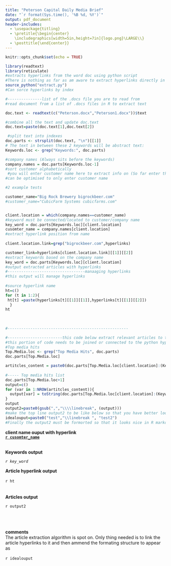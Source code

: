 ```yaml
---
title: "Peterson Capital Daily Media Brief"  
date: "`r format(Sys.time(), '%B %d, %Y')`"
output: pdf_document
header-includes:
  - \usepackage{titling}
  - \pretitle{\begin{center}
    \includegraphics[width=5in,height=7in]{logo.png}\LARGE\\}
  - \posttitle{\end{center}}
---
```


```r
knitr::opts_chunk$set(echo = TRUE)
```
 
```r
library(readtext)
library(reticulate)
#extracts hyperlinks from the word doc using python script
#There is nothing as far as am aware to extract hyperlinks directly in R, resorted to python
source_python("extract.py")
#Can sorce hyperlinks by index

#---------------list of the .docs file you are to read from
#read document from a list of .docs files in R to extract text 

doc.text <- readtext(c("Peterson.docx","Peterson1.docx"))$text 

#combine all the text and update doc.text
doc.text=paste(doc.text[1],doc.text[2])

 #split text into indexes
doc.parts <- strsplit(doc.text, "\n")[[1]]  
# The text in between these 2 keywords will be abstract text:
Keywords.loc <- grep("Keywords:", doc.parts)

#company names (Always sits before the keywords)
company.names = doc.parts[Keywords.loc-1]
#sort customer alphabetically 
 #you will enter customer name here to extract info on (So far enter the name and domain)
#can be optimised to only enter customer name

#2 example tests

customer_name="Big Rock Brewery bigrockbeer.com"
#customer_name="CubicFarm Systems cubicfarms.com"


client.location = which(company.names==customer_name) 
#keyword must be connected/located to customer/company name
key_word = doc.parts[Keywords.loc][client.location]
cusomter_name = company.names[client.location]
#extract hyperlink position from name
 
client.location.link=grep("bigrockbeer.com",hyperlinks)

customer_link=hyperlinks[client.location.link][[1]][[2]] 
#extract keywords based on the company name
key_word = doc.parts[Keywords.loc][client.location]
#output extracted articles with hyperlinks
#----------------------------------manaaging hyperlinks
#this output will manage hyperlinks
 
#source hyperlink name
ht=c() 
for (t in 1:2){
 ht[t] =paste(hyperlinks[t][[1]][[1]],hyperlinks[t][[1]][[2]])
  }
ht
  
 
 
#-----------------------------------------------------

#------------------------this code below extract relevant articles to the customer name in all the uploaded multiple word docs
#this portion of code needs to be joined or connected to the python hyperlinks through string search
#Top media hits
Top.Media.loc <- grep("Top Media Hits", doc.parts) 
doc.parts[Top.Media.loc]

artitcles_content = paste0(doc.parts[Top.Media.loc[client.location]:(Keywords.loc-1)[client.location+1]],sep=",")
 
#----- Top media hits list
doc.parts[Top.Media.loc+1] 
output=c()
for (var in 1:NROW(artitcles_content)){
  output[var] = toString(doc.parts[Top.Media.loc[client.location]:(Keywords.loc-1)[client.location+1]][var])
} 
output 
output2=paste0(gsub(",","\\\\linebreak", (output))) 
#make the top line output2 to be like below so that you have better looking lines
idealouput=paste0("test","\\linebreak ", "test2")
#Finally the output2 must be formorted so that it looks nice in R markdown

```
 
 **client name ouput with hyperlink**
\
**[`r cusomter_name`](`r customer_link`)**\
\

**Keywords output**\

_`r key_word`_

 **Article hyperlink output**\
 \
 `r ht`\
 \
 \
 **Articles output**\
 
 `r output2`
 
 \
 \
 \
 **comments**\
 The article extraction algorithm is spot on. Only thing needed is to link the\
 article hyperlinks to it and then ammend the formating structure to appear as\
 \
  `r idealouput`